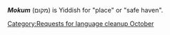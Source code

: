 {{nolanguage/box}}
[[Category:Requests for language cleanup October]]
{{rfc|can't be Yiddish - wrong script}}
'''''Mokum''''' (מקום) is Yiddish for "place" or "safe haven".